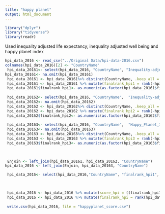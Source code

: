 ```yaml
---
title: "happy planet"
output: html_document
---
```


```r
library("dplyr")
library("tidyverse")
library(readr)
```


Used inequality adjusted life expectancy, inequality adjusted well being and happy planet index
```r
hpi_data_2016 <- read_csv("../Original Data/hpi-data-2016.csv")
colnames(hpi_data_2016)[2] <- "CountryName"
 hpi_data_20161<- select(hpi_data_2016, "CountryName", "Inequality-adjusted_Life_Expectancy")
hpi_data_20161<- na.omit(hpi_data_20161)
 hpi_data_20161 <- hpi_data_20161%>% distinct(CountryName, .keep_all = TRUE)
 hpi_data_20161 <- hpi_data_20161 %>% mutate(finalrank_hpi1 = rank(-hpi_data_20161$`Inequality-adjusted_Life_Expectancy`))
 hpi_data_20161$finalrank_hpi1<- as.numeric(as.factor(hpi_data_20161$finalrank_hpi1))
 
 hpi_data_20162<- select(hpi_data_2016, "CountryName",  "Inequality-adjusted_Wellbeing")
 hpi_data_20162<- na.omit(hpi_data_20162)
 hpi_data_20162 <- hpi_data_20162%>% distinct(CountryName, .keep_all = TRUE)
 hpi_data_20162 <- hpi_data_20162 %>% mutate(finalrank_hpi2 = rank(-hpi_data_20162$`Inequality-adjusted_Wellbeing`))
 hpi_data_20162$finalrank_hpi2<- as.numeric(as.factor(hpi_data_20162$finalrank_hpi2))
 
 hpi_data_20163<- select(hpi_data_2016, "CountryName",  "Happy_Planet_Index")
 hpi_data_20163<- na.omit(hpi_data_20163)
 hpi_data_20163 <- hpi_data_20163%>% distinct(CountryName, .keep_all = TRUE)
 hpi_data_20163 <- hpi_data_20163 %>% mutate(finalrank_hpi3 = rank(-hpi_data_20163$Happy_Planet_Index))
 hpi_data_20163$finalrank_hpi3<- as.numeric(as.factor(hpi_data_20163$finalrank_hpi3))
 

 
 Enjoin <- left_join(hpi_data_20161, hpi_data_20162, "CountryName")
hpi_data_2016 <- left_join(Enjoin, hpi_data_20163, "CountryName")

 hpi_data_2016<- select(hpi_data_2016,"CountryName", "finalrank_hpi1", "finalrank_hpi2", "finalrank_hpi3")
 

 
 hpi_data_2016 <- hpi_data_2016 %>% mutate(score_hpi = ((finalrank_hpi1 + finalrank_hpi2 + finalrank_hpi3)/3))
 hpi_data_2016 <- hpi_data_2016 %>% mutate(finalrank_hpi = rank(hpi_data_2016$score_hpi))
 
 write.csv(hpi_data_2016, file = "happyplanet_score.csv")
```

